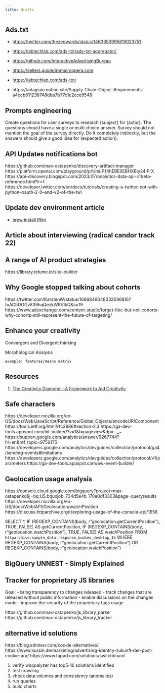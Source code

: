 ```yaml
---
title: Drafts
---
```


## Ads.txt

-   <https://twitter.com/thezedwards/status/1463353995813023751>

-   <https://iabtechlab.com/ads-txt/ads-txt-aggregator/>

-   <https://github.com/InteractiveAdvertisingBureau>

-   <https://sellers.guide/domain/opera.com>

-   <https://iabtechlab.com/ads-txt/>

-   https://adagioio.notion.site/Supply-Chain-Object-Requirements-a4ccb611238748dba7b77c1c2cce9548


## Prompts engineering
Create questions for user surveys to research {subject} for {actor}. The questions should have a single or multi choice answer. Survey should not mention the goal of the survey directly. Do it completely indirectly, but the answers should give a good idea for {expected action}.


## API Updates notifications bot
https://github.com/max-ostapenko/discovery-artifact-manager
https://platform.openai.com/playground/p/UmLP14hEBE0EBHXBiy24iPrX
https://api-discovery.blogspot.com/2023/07/analytics-data-api-v1beta-reference.html?lr=1
https://developer.twitter.com/en/docs/tutorials/creating-a-twitter-bot-with-python--oauth-2-0--and-v2-of-the-twi

## Update dev environment article

-   [brew install tflint](https://github.com/terraform-linters/tflint)

## Article about interviewing (radical candor track 22)


## A range of AI product strategies

https://library.relume.io/site-builder

## Why Google stopped talking about cohorts

https://twitter.com/KarstenW/status/1686846048332066816?t=AC5DOGv839hqQezkWRk1kQ&s=19
https://www.adexchanger.com/content-studio/forget-floc-but-not-cohorts-why-cohorts-still-represent-the-future-of-targeting/

## Enhance your creativity

Convergent and Divergent thinking

Morphological Analysis

    example: features/means matrix

Resources
---------

1.  [The Creativity Diamond---A Framework to Aid Creativity](https://www.mdpi.com/2079-3200/10/4/73/htm)


## Safe characters

https://developer.mozilla.org/en-US/docs/Web/JavaScript/Reference/Global_Objects/encodeURIComponent
https://tools.ietf.org/html/rfc3986#section-2.3
https://ga-dev-tools.appspot.com/hit-builder/?v=1&t=pageview&dp=-._~
https://support.google.com/analytics/answer/9267744?hl=en&ref_topic=9756175
https://developers.google.com/analytics/devguides/collection/protocol/ga4/sending-events#limitations
https://developers.google.com/analytics/devguides/collection/protocol/v1/parameters
https://ga-dev-tools.appspot.com/aw-event-builder/

## Geolocation usage analysis

https://console.cloud.google.com/bigquery?project=max-ostapenko&j=bq:US:bquxjob_734d5e4b_170e0df3303&page=queryresults
https://developer.mozilla.org/en-US/docs/Web/API/Geolocation/watchPosition
https://discuss.httparchive.org/t/exploring-usage-of-the-console-api/1656

SELECT
  *,
IF
  (REGEXP_CONTAINS(body, r"geolocation\.getCurrentPosition"),
    TRUE,
    FALSE) AS getCurrentPosition,
IF
  (REGEXP_CONTAINS(body, r"geolocation\.watchPosition"),
    TRUE,
    FALSE) AS watchPosition
FROM
  `httparchive.sample_data.response_bodies_desktop_1k`
WHERE
  REGEXP_CONTAINS(body, r"geolocation\.getCurrentPosition")
  OR REGEXP_CONTAINS(body, r"geolocation\.watchPosition")


## BigQuery UNNEST - Simply Explained


## Tracker for proprietary JS libraries

Goal:
- bring transparency to changes released
- track changes that are released without public information
- enable discussions on the changes made
- improve the security of the proprietary tags usage

https://github.com/max-ostapenko/js_library_parser
https://github.com/max-ostapenko/js_library_tracker

## alternative id solutions

https://blog.admixer.com/cookie-alternatives/
https://www.kussin.de/marketing/advertising-identity-zukunft-der-post-cookie-ara/
https://www.tapad.com/solutions/switchboard

1. verify wappalyzer has top5-10 solutions identified
2. test crawling
3. check data volumes and consistency (anomalies)
4. run queries
5. build charts

